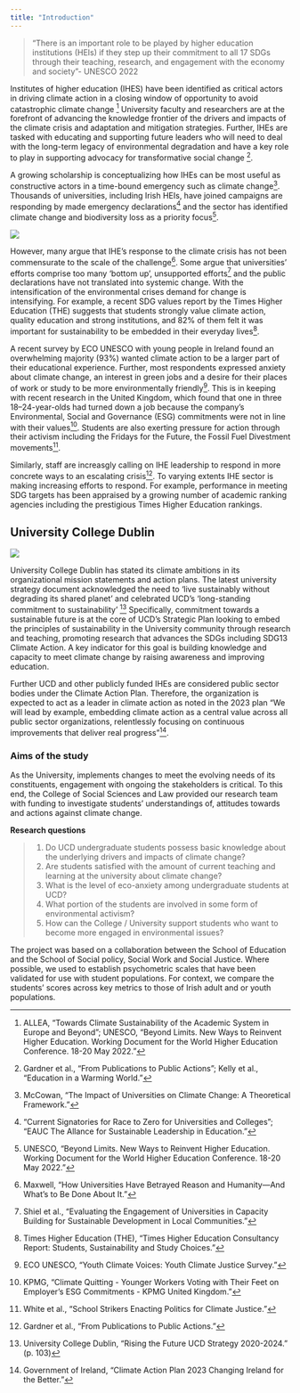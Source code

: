 ```yaml
---
title: "Introduction"
---
```


> “There is an important role to be played by higher education institutions (HEIs) if they step up their commitment to all 17 SDGs through their teaching, research, and engagement with the economy and society”- UNESCO 2022


Institutes of higher education (IHES) have been identified as critical actors in driving climate action in a closing window of opportunity to avoid catastrophic climate change [^1] University faculty and researchers are at the forefront of advancing the knowledge frontier of the drivers and impacts of the climate crisis and adaptation and mitigation strategies.  Further, IHEs are tasked with educating and supporting future leaders who will need to deal with the long-term legacy of environmental degradation and have a key role to play in supporting advocacy for transformative social change [^2]. 

A growing scholarship is conceptualizing how IHEs can be most useful as constructive actors in a time-bound emergency such as climate change[^3]. Thousands of universities, including Irish HEIs, have joined campaigns are responding by made emergency declarations[^4] and the sector has identified climate change and biodiversity loss as a priority focus[^5].

:::{.column-page}
![](./img/campus.jpg)
:::

However, many argue that IHE's response to the climate crisis has not been commensurate to the scale of the challenge[^6]. Some argue that universities’ efforts comprise too many ‘bottom up’, unsupported efforts[^7] and the public declarations have not translated into systemic change. With the intensification of the environmental crises demand for change is intensifying. For example, a recent SDG values report by the Times Higher Education (THE) suggests that students strongly value climate action, quality education and strong institutions, and 82% of them felt it was important for sustainability to be embedded in their everyday lives[^8].

A recent survey by ECO UNESCO with young people in Ireland found an overwhelming majority (93%) wanted climate action to be a larger part of their educational experience. Further, most respondents expressed anxiety about climate change, an interest in green jobs and a desire for their places of work or study to be more environmentally friendly[^9]. This is in keeping with recent research in the United Kingdom, which found that one in three 18–24-year-olds had turned down a job because the company’s Environmental, Social and Governance (ESG) commitments were not in line with their values[^10]. Students are also exerting pressure for action  through their activism including the Fridays for the Future, the Fossil Fuel Divestment movements[^11]. 

Similarly, staff  are increasgly calling on IHE leadership to respond in more concrete ways to an escalating crisis[^12]. To varying extents  IHE sector is making increasing efforts to respond. For example, performance in meeting SDG targets has been appraised by a growing number of academic ranking agencies including the prestigious Times Higher Education rankings. 

[^1]: ALLEA, “Towards Climate Sustainability of the Academic System in Europe and Beyond”; UNESCO, “Beyond Limits. New Ways to Reinvent Higher Education. Working Document for the World Higher Education Conference. 18-20 May 2022.”
[^2]: Gardner et al., “From Publications to Public Actions”; Kelly et al., “Education in a Warming World.”
[^3]: McCowan, “The Impact of Universities on Climate Change: A Theoretical Framework.”
[^4]: “Current Signatories for Race to Zero for Universities and Colleges”; “EAUC The Allance for Sustainable Leadership in Education.”
[^5]: UNESCO, “Beyond Limits. New Ways to Reinvent Higher Education. Working Document for the World Higher Education Conference. 18-20 May 2022.”
[^6]: Maxwell, “How Universities Have Betrayed Reason and Humanity—And What’s to Be Done About It.”
[^7]: Shiel et al., “Evaluating the Engagement of Universities in Capacity Building for Sustainable Development in Local Communities.”
[^8]: Times Higher Education (THE), “Times Higher Education Consultancy Report: Students, Sustainability and Study Choices.”
[^9]: ECO UNESCO, “Youth Climate Voices: Youth Climate Justice Survey.”
[^10]: KPMG, “Climate Quitting - Younger Workers Voting with Their Feet on Employer’s ESG Commitments - KPMG United Kingdom.”
[^11]: White et al., “School Strikers Enacting Politics for Climate Justice.”
[^12]: Gardner et al., “From Publications to Public Actions.”  



## University College Dublin

:::{.column-screen}
![](./img/lake.jpg)
:::

University College Dublin has stated its climate ambitions in its organizational mission statements and action plans. The latest university strategy document acknowledged the need to ‘live sustainably without degrading its shared planet’ and celebrated UCD’s ‘long-standing commitment to sustainability’ [^13]  Specifically, commitment towards a sustainable future is at the core of UCD's Strategic Plan looking to embed the principles of sustainability in the University community through research and teaching, promoting research that advances the SDGs including SDG13 Climate Action. A key indicator for this goal is building knowledge and capacity to meet climate change by raising awareness and improving education.  

Further UCD and other publicly funded IHEs are considered public sector bodies under the Climate Action Plan. Therefore, the organization is expected to act as a leader in climate action as noted in the 2023 plan “We will lead by example, embedding climate action as a central value across all public sector organizations, relentlessly focusing on continuous improvements that deliver real progress”[^14]. 

[^13]: University College Dublin, “Rising the Future UCD Strategy 2020-2024.” (p. 103)
[^14]: Government of Ireland, “Climate Action Plan  2023 Changing Ireland for the Better.”



### Aims of the study

As the University, implements changes to meet the evolving needs of its constituents,  engagement with ongoing the stakeholders is critical. To this end, the College of Social Sciences and Law  provided our research team with funding to investigate students’ understandings of, attitudes towards and actions against climate change.

**Research questions**  

> 1.	Do UCD undergraduate students possess basic knowledge about the underlying drivers and impacts of climate change?
2.	Are students satisfied with the amount of current teaching and learning at the university about climate change?
3.	What is the level of eco-anxiety among undergraduate students at UCD?
4.	What portion of the students are involved in some form of environmental activism?
5.	How can the College / University support students who want to become more engaged in environmental issues?  


The project was based on a collaboration between the School of Education and the School of Social policy, Social Work and Social Justice. Where possible, we used to establish psychometric scales that have been validated for use with student populations. For context, we compare the students’ scores across key metrics to those of Irish adult and or youth populations.

